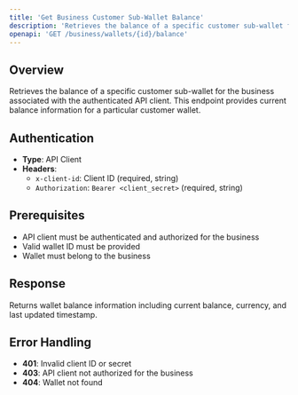 ```yaml
---
title: 'Get Business Customer Sub-Wallet Balance'
description: 'Retrieves the balance of a specific customer sub-wallet for the business associated with the authenticated API client'
openapi: 'GET /business/wallets/{id}/balance'
---
```


## Overview

Retrieves the balance of a specific customer sub-wallet for the business associated with the authenticated API client. This endpoint provides current balance information for a particular customer wallet.

## Authentication

- **Type**: API Client
- **Headers**:
  - `x-client-id`: Client ID (required, string)
  - `Authorization`: `Bearer <client_secret>` (required, string)

## Prerequisites

- API client must be authenticated and authorized for the business
- Valid wallet ID must be provided
- Wallet must belong to the business

## Response

Returns wallet balance information including current balance, currency, and last updated timestamp.

## Error Handling

- **401**: Invalid client ID or secret
- **403**: API client not authorized for the business
- **404**: Wallet not found
